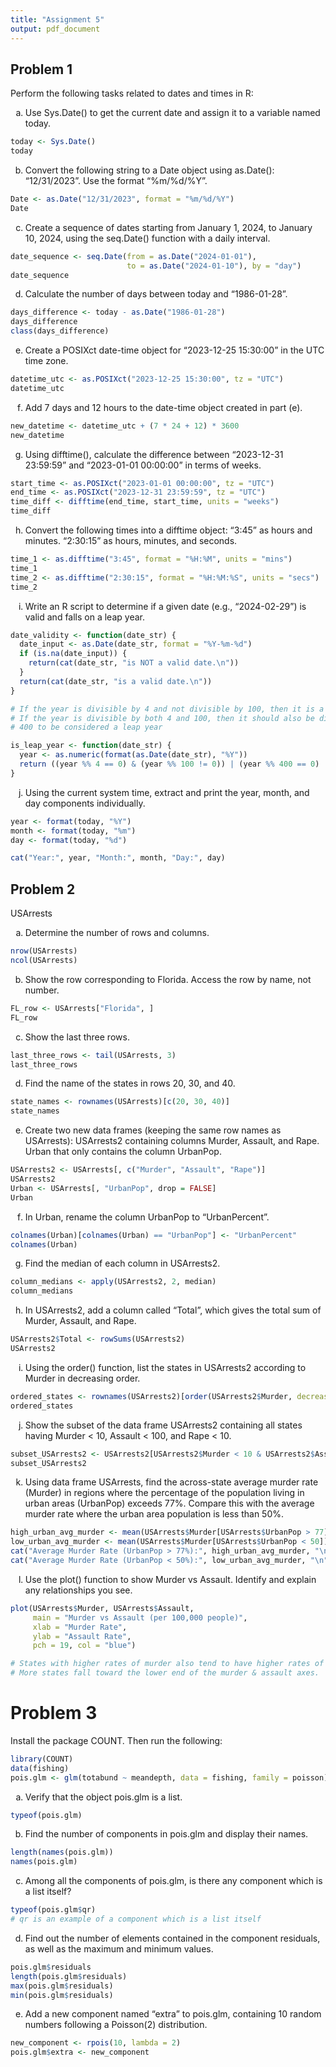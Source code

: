 ```yaml
---
title: "Assignment 5"
output: pdf_document
---
```


## Problem 1
Perform the following tasks related to dates and times in R:

a. Use Sys.Date() to get the current date and assign it to a variable named today.
```r
today <- Sys.Date()
today
```

b. Convert the following string to a Date object using as.Date(): "12/31/2023". 
Use the format "%m/%d/%Y".
```r
Date <- as.Date("12/31/2023", format = "%m/%d/%Y")
Date
```

c. Create a sequence of dates starting from January 1, 2024, to January 10, 2024, 
using the seq.Date() function with a daily interval.
```r
date_sequence <- seq.Date(from = as.Date("2024-01-01"), 
                          to = as.Date("2024-01-10"), by = "day")
date_sequence
```

d. Calculate the number of days between today and "1986-01-28".
```r
days_difference <- today - as.Date("1986-01-28")
days_difference
class(days_difference)
```

e. Create a POSIXct date-time object for "2023-12-25 15:30:00" in the UTC time zone.
```r
datetime_utc <- as.POSIXct("2023-12-25 15:30:00", tz = "UTC")
datetime_utc
```

f. Add 7 days and 12 hours to the date-time object created in part (e).
```r
new_datetime <- datetime_utc + (7 * 24 + 12) * 3600  
new_datetime
```

g. Using difftime(), calculate the difference between "2023-12-31 23:59:59" and 
"2023-01-01 00:00:00" in terms of weeks.
```r
start_time <- as.POSIXct("2023-01-01 00:00:00", tz = "UTC")
end_time <- as.POSIXct("2023-12-31 23:59:59", tz = "UTC")
time_diff <- difftime(end_time, start_time, units = "weeks")
time_diff
```

h. Convert the following times into a difftime object:
"3:45" as hours and minutes.
"2:30:15" as hours, minutes, and seconds.
```r
time_1 <- as.difftime("3:45", format = "%H:%M", units = "mins")
time_1
time_2 <- as.difftime("2:30:15", format = "%H:%M:%S", units = "secs")
time_2
```

i. Write an R script to determine if a given date (e.g., "2024-02-29") is valid 
and falls on a leap year.
```r
date_validity <- function(date_str) {
  date_input <- as.Date(date_str, format = "%Y-%m-%d")
  if (is.na(date_input)) {
    return(cat(date_str, "is NOT a valid date.\n"))
  }
  return(cat(date_str, "is a valid date.\n"))
}

# If the year is divisible by 4 and not divisible by 100, then it is a leap year
# If the year is divisible by both 4 and 100, then it should also be divisible by 
# 400 to be considered a leap year

is_leap_year <- function(date_str) {
  year <- as.numeric(format(as.Date(date_str), "%Y"))
  return ((year %% 4 == 0) & (year %% 100 != 0)) | (year %% 400 == 0)
}
```

j. Using the current system time, extract and print the year, month, and day 
components individually.
```r
year <- format(today, "%Y")
month <- format(today, "%m")
day <- format(today, "%d")

cat("Year:", year, "Month:", month, "Day:", day)
```

## Problem 2 
USArrests

a. Determine the number of rows and columns.
```r
nrow(USArrests)
ncol(USArrests)
```

b. Show the row corresponding to Florida. Access the row by name, not number.
```r
FL_row <- USArrests["Florida", ]
FL_row
```

c. Show the last three rows.
```r
last_three_rows <- tail(USArrests, 3)
last_three_rows
```

d. Find the name of the states in rows 20, 30, and 40.
```r
state_names <- rownames(USArrests)[c(20, 30, 40)]
state_names
```

e. Create two new data frames (keeping the same row names as USArrests):
USArrests2 containing columns Murder, Assault, and Rape.
Urban that only contains the column UrbanPop.
```r
USArrests2 <- USArrests[, c("Murder", "Assault", "Rape")]
USArrests2
Urban <- USArrests[, "UrbanPop", drop = FALSE]
Urban
```

f. In Urban, rename the column UrbanPop to “UrbanPercent”.
```r
colnames(Urban)[colnames(Urban) == "UrbanPop"] <- "UrbanPercent"
colnames(Urban)
```

g. Find the median of each column in USArrests2.
```r
column_medians <- apply(USArrests2, 2, median)
column_medians
```

h. In USArrests2, add a column called “Total”, which gives the total sum of Murder, 
Assault, and Rape.
```r
USArrests2$Total <- rowSums(USArrests2)
USArrests2
```

i. Using the order() function, list the states in USArrests2 according to Murder
in decreasing order.
```r
ordered_states <- rownames(USArrests2)[order(USArrests2$Murder, decreasing = TRUE)]
ordered_states
```

j. Show the subset of the data frame USArrests2 containing all states having 
Murder < 10, Assault < 100, and Rape < 10.
```r
subset_USArrests2 <- USArrests2[USArrests2$Murder < 10 & USArrests2$Assault < 100 & USArrests2$Rape < 10, ]
subset_USArrests2
```

k. Using data frame USArrests, find the across-state average murder rate (Murder) 
in regions where the percentage of the population living in urban areas (UrbanPop) 
exceeds 77%. Compare this with the average murder rate where the urban area 
population is less than 50%.
```r
high_urban_avg_murder <- mean(USArrests$Murder[USArrests$UrbanPop > 77])
low_urban_avg_murder <- mean(USArrests$Murder[USArrests$UrbanPop < 50])
cat("Average Murder Rate (UrbanPop > 77%):", high_urban_avg_murder, "\n")
cat("Average Murder Rate (UrbanPop < 50%):", low_urban_avg_murder, "\n")
```

l. Use the plot() function to show Murder vs Assault. 
Identify and explain any relationships you see.
```r
plot(USArrests$Murder, USArrests$Assault, 
     main = "Murder vs Assault (per 100,000 people)", 
     xlab = "Murder Rate", 
     ylab = "Assault Rate", 
     pch = 19, col = "blue")

# States with higher rates of murder also tend to have higher rates of assault.
# More states fall toward the lower end of the murder & assault axes.
```

# Problem 3
Install the package COUNT. Then run the following:
```r
library(COUNT)
data(fishing)
pois.glm <- glm(totabund ~ meandepth, data = fishing, family = poisson)
```

a. Verify that the object pois.glm is a list.
```r
typeof(pois.glm)
```

b. Find the number of components in pois.glm and display their names.
```r
length(names(pois.glm))
names(pois.glm)
```

c. Among all the components of pois.glm, is there any component which is a list itself?
```r
typeof(pois.glm$qr) 
# qr is an example of a component which is a list itself
```

d. Find out the number of elements contained in the component residuals, 
as well as the maximum and minimum values.
```r
pois.glm$residuals
length(pois.glm$residuals)
max(pois.glm$residuals)
min(pois.glm$residuals)
```

e. Add a new component named “extra” to pois.glm, containing 10 random numbers 
following a Poisson(2) distribution.
```r
new_component <- rpois(10, lambda = 2)
pois.glm$extra <- new_component
```



